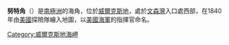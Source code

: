 {{coord|66|38|S|108|12|E|display=title}}

'''努特角'''（{{lang-en|Cape Nutt}}）是[[南極洲|南極洲]]的海角，位於[[威爾克斯地|威爾克斯地]]，處於[[文森灣|文森灣]]入口處西部，在1840年由[[美國|美國]]探險隊繪入地圖，以[[美國海軍|美國海軍]]的指揮官命名。

{{DEFAULTSORT:Cape Nutt}}
[[Category:威爾克斯地海岬|Category:威爾克斯地海岬]]


{{WilkesLand-geo-stub}}
